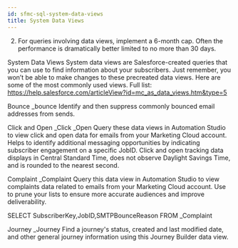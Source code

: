 ```yaml
---
id: sfmc-sql-system-data-views
title: System Data Views
---
```



<LeadText content='' />

2. For queries involving data views, implement a 6-month cap. Often the performance is dramatically better limited to no more than 30 days.

System Data Views
System data views are Salesforce-created queries that you can use to find information about your subscribers. Just remember, you won’t be able to make changes to these precreated data views. Here are some of the most commonly used views.
Full list: https://help.salesforce.com/articleView?id=mc_as_data_views.htm&type=5

Bounce
_bounce
Identify and then suppress commonly bounced email addresses from sends.

Click and Open
_Click
_Open
Query these data views in Automation Studio to view click and open data for emails from your Marketing Cloud account.
Helps to identify additional messaging opportunities by indicating subscriber engagement on a specific JobID.
Click and open tracking data displays in Central Standard Time, does not observe Daylight Savings Time, and is rounded to the nearest second.

Complaint
_Complaint
Query this data view in Automation Studio to view complaints data related to emails from your Marketing Cloud account.
Use to prune your lists to ensure more accurate audiences and improve deliverability.

SELECT SubscriberKey,JobID,SMTPBounceReason
FROM _Complaint

Journey
_Journey
Find a journey's status, created and last modified date, and other general journey information using this Journey Builder data view.
